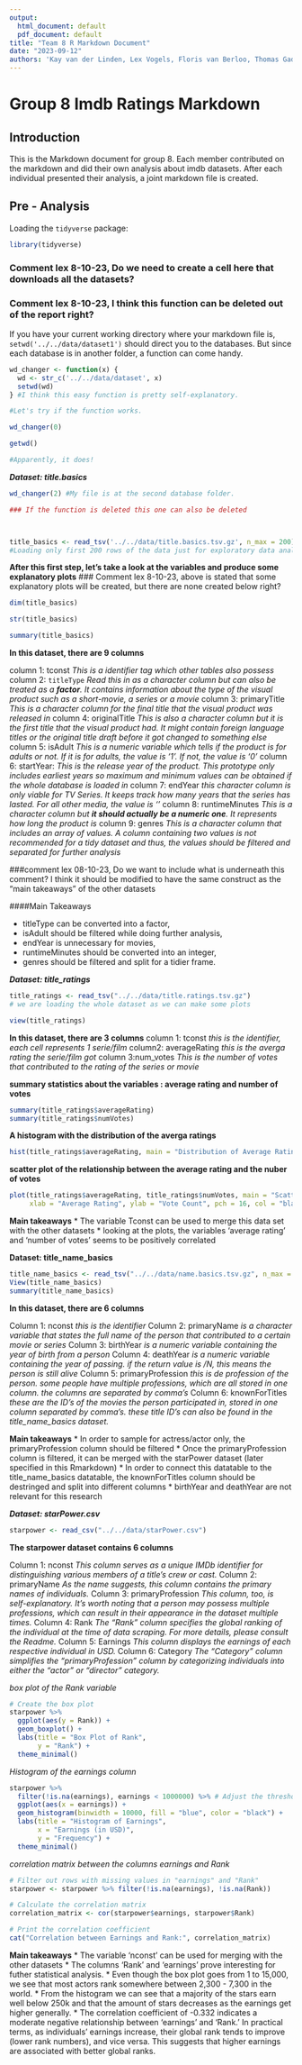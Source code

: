 ```yaml
---
output:
  html_document: default
  pdf_document: default
title: "Team 8 R Markdown Document"
date: "2023-09-12"
authors: 'Kay van der Linden, Lex Vogels, Floris van Berloo, Thomas Gadellaa, Mehmet Eren Erdoğan'
---
```


# Group 8 Imdb Ratings Markdown

## Introduction

This is the Markdown document for group 8. Each member contributed on the markdown and did their own analysis about imdb datasets. After each individual presented their analysis, a joint markdown file is created.

## Pre - Analysis

Loading the `tidyverse` package:

```r
library(tidyverse)
```

### Comment lex 8-10-23, Do we need to create a cell here that downloads all the datasets?


### Comment lex 8-10-23, I think this function can be deleted out of the report right?

If you have your current working directory where your markdown file is, `setwd('../../data/dataset1')` should direct you to the databases. But since each database is in another folder, a function can come handy.

```r
wd_changer <- function(x) {
  wd <- str_c('../../data/dataset', x)
  setwd(wd)
} #I think this easy function is pretty self-explanatory.

#Let's try if the function works.

wd_changer(0)

getwd() 

#Apparently, it does!

``` 


***Dataset: title.basics ***

```r

wd_changer(2) #My file is at the second database folder. 

### If the function is deleted this one can also be deleted



title_basics <- read_tsv('../../data/title.basics.tsv.gz', n_max = 200)
#Loading only first 200 rows of the data just for exploratory data analysis.

```

**After this first step, let's take a look at the variables and produce some explanatory plots**
### Comment lex 8-10-23, above is stated that some explanatory plots will be created, but there are none created below right?

```r

dim(title_basics)

str(title_basics)

summary(title_basics)

```
**In this dataset, there are 9 columns**

column 1: tconst 
*This is a identifier tag which other tables also possess* 
column 2: `titleType` 
*Read this in as a character column but can also be treated as a **factor**. It contains information about the type of the visual product such as a short-movie, a series or a movie*
column 3: primaryTitle
*This is a character column for the final title that the visual product was released in*
column 4: originalTitle
*This is also a character column but it is the first title that the visual product had. It might contain foreign language titles or the original title draft before it got changed to something else*
column 5: isAdult
*This is a numeric variable which tells if the product is for adults or not. If it is for adults, the value is '1'. If not, the value is '0' *
column 6: startYear:
*This is the release year of the product. This prototype only includes earliest years so maximum and minimum values can be obtained if the whole database is loaded in*
column 7: endYear
*this character column is only viable for TV Series. It keeps track how many years that the series has lasted. For all other media, the value is '\N'*
column 8: runtimeMinutes
*This is a character column but **it should actually be a numeric one**. It represents how long the product is*
column 9: genres
*This is a character column that includes an array of values. A column containing two values is not recommended for a tidy dataset and thus, the values should be filtered and separated for further analysis*

###comment lex 08-10-23, Do we want to include what is underneath this comment? I think it should be modified to have the same construct as the "main takeaways" of the other datasets 


####Main Takeaways

* titleType can be converted into a factor,
* isAdult should be filtered while doing further analysis,
* endYear is unnecessary for movies,
* runtimeMinutes should be converted into an integer,
* genres should be filtered and split for a tidier frame.




***Dataset: title_ratings ***

```r
title_ratings <- read_tsv("../../data/title.ratings.tsv.gz")
# we are loading the whole dataset as we can make some plots
```
```r
view(title_ratings)
```

**In this dataset, there are 3 columns**
column 1: tconst
*this is the identifier, each cell represents 1 serie/film*
column2: averageRating
*this is the averga rating the serie/film got*
column 3:num_votes
*This is the number of votes that contributed to the rating of the series or movie*

**summary statistics about the variables : average rating and number of votes**
```r
summary(title_ratings$averageRating)
summary(title_ratings$numVotes)
```

**A histogram with the distribution of the averga ratings**
```r
hist(title_ratings$averageRating, main = "Distribution of Average Ratings", xlab = "Average Rating")
```

**scatter plot of the relationship between the average rating and the nuber of votes**
```r
plot(title_ratings$averageRating, title_ratings$numVotes, main = "Scatter Plot: Average Rating vs. Vote Count", 
     xlab = "Average Rating", ylab = "Vote Count", pch = 16, col = "black")
```

**Main takeaways**
* The variable Tconst can be used to merge this data set with the other datasets
* looking at the plots, the variables 'average rating' and 'number of votes' seems to be positively correlated

**Dataset: title_name_basics**
```r

title_name_basics <- read_tsv("../../data/name.basics.tsv.gz", n_max = 200)
View(title_name_basics)
summary(title_name_basics)

```

**In this dataset, there are 6 columns**

Column 1: nconst
*this is the identifier*
Column 2: primaryName
*is a character variable that states the full name of the person that contributed to a certain movie or series*
Column 3: birthYear
*is a numeric variable containing the year of birth from a person*
Column 4: deathYear
*is a numeric variable containing the year of passing. if the return value is /N, this means the person is still alive*
Column 5: primaryProfession
*this is de profession of the person. some people have multiple professions, which are all stored in one column. the columns are separated by comma's*
Column 6: knownForTitles
*these are the ID's of the movies the person participated in, stored in one column separated by comma's. these title ID's can also be found in the title_name_basics dataset.* 

**Main takeaways**
* In order to sample for actress/actor only, the primaryProfession column should be filtered
* Once the primaryProfession column is filtered, it can be merged with the starPower dataset (later specified in this Rmarkdown)
* In order to connect this datatable to the title_name_basics datatable, the knownForTitles column should be destringed and split into different columns
* birthYear and deathYear are not relevant for this research


***Dataset: starPower.csv ***

```r

starpower <- read_csv("../../data/starPower.csv")

```

**The starpower dataset contains 6 columns**

Column 1: nconst
*This column serves as a unique IMDb identifier for distinguishing various members of a title's crew or cast.*
Column 2: primaryName 
*As the name suggests, this column contains the primary names of individuals.*
Column 3: primaryProfession
*This column, too, is self-explanatory. It's worth noting that a person may possess multiple professions, which can result in their appearance in the dataset multiple times.*
Column 4:  Rank
*The "Rank" column specifies the global ranking of the individual at the time of data scraping. For more details, please consult the Readme.*
Column 5: Earnings
*This column displays the earnings of each respective individual in USD.*
Column 6: Category
*The "Category" column simplifies the "primaryProfession" column by categorizing individuals into either the "actor" or "director" category.*

*box plot of the Rank variable*
```r
# Create the box plot
starpower %>%
  ggplot(aes(y = Rank)) +
  geom_boxplot() +
  labs(title = "Box Plot of Rank",
       y = "Rank") +
  theme_minimal()
```

*Histogram of the earnings column*
```r
starpower %>%
  filter(!is.na(earnings), earnings < 1000000) %>% # Adjust the threshold as needed
  ggplot(aes(x = earnings)) +
  geom_histogram(binwidth = 10000, fill = "blue", color = "black") +
  labs(title = "Histogram of Earnings",
       x = "Earnings (in USD)",
       y = "Frequency") +
  theme_minimal()

```

*correlation matrix between the columns earnings and Rank*
```r
# Filter out rows with missing values in "earnings" and "Rank"
starpower <- starpower %>% filter(!is.na(earnings), !is.na(Rank))

# Calculate the correlation matrix
correlation_matrix <- cor(starpower$earnings, starpower$Rank)

# Print the correlation coefficient
cat("Correlation between Earnings and Rank:", correlation_matrix)

```

**Main takeaways**
* The variable 'nconst' can be used for merging with the other datasets
* The columns 'Rank' and 'earnings' prove interesting for futher statistical analysis.
* Even though the box plot goes from 1 to 15,000, we see that most actors rank somewhere between 2,300 - 7,300 in the world.
* From the histogram we can see that a majority of the stars earn well below 250k and that the amount of stars decreases as the earnings get higher generally.
* The correlation coefficient of -0.332 indicates a moderate negative relationship between 'earnings' and 'Rank.' In practical terms, as individuals' earnings increase, their global rank tends to improve (lower rank numbers), and vice versa. This suggests that higher earnings are associated with better global ranks.
